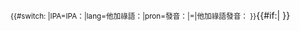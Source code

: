 <onlyinclude><small>{{#switch: {{{2}}}|IPA=IPA：|lang=他加祿語：|pron=發音：|=|他加祿語發音：
}}</small>{{IPA|[[Help:他加祿語國際音標|[{{{1}}}]]]}}{{#if:{{{3|}}}|{{IPA audio link|{{{3}}} }} }}</onlyinclude>
{{documentation|Template:usage of IPA templates}}
<!-- PLEASE ADD CATEGORIES BELOW THIS LINE, THANKS. -->
[[Category:IPA語言模板|{{PAGENAME}}]]
